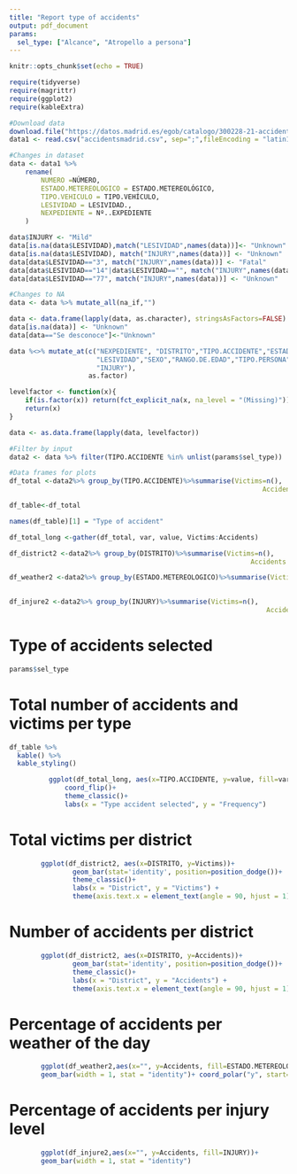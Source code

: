 ```yaml
---
title: "Report type of accidents"
output: pdf_document
params:
  sel_type: ["Alcance", "Atropello a persona"]
---
```


```r
knitr::opts_chunk$set(echo = TRUE)
```

```r
require(tidyverse)
require(magrittr)
require(ggplot2)
require(kableExtra)

#Download data
download.file("https://datos.madrid.es/egob/catalogo/300228-21-accidentes-trafico-detalle.csv",destfile="accidentsmadrid.csv")
data1 <- read.csv("accidentsmadrid.csv", sep=";",fileEncoding = "latin1")

#Changes in dataset
data <- data1 %>% 
    rename(
        NUMERO =NÚMERO,
        ESTADO.METEREOLOGICO = ESTADO.METEREOLÓGICO,
        TIPO.VEHICULO = TIPO.VEHÍCULO,
        LESIVIDAD = LESIVIDAD.,
        NEXPEDIENTE = Nº..EXPEDIENTE
    )

data$INJURY <- "Mild"
data[is.na(data$LESIVIDAD),match("LESIVIDAD",names(data))]<- "Unknown"
data[is.na(data$LESIVIDAD), match("INJURY",names(data))] <- "Unknown"
data[data$LESIVIDAD=="3", match("INJURY",names(data))] <- "Fatal"
data[data$LESIVIDAD=="14"|data$LESIVIDAD=="", match("INJURY",names(data))] <- "Without assistance"
data[data$LESIVIDAD=="77", match("INJURY",names(data))] <- "Unknown"

#Changes to NA
data <- data %>% mutate_all(na_if,"")

data <- data.frame(lapply(data, as.character), stringsAsFactors=FALSE)
data[is.na(data)] <- "Unknown"
data[data=="Se desconoce"]<-"Unknown"

data %<>% mutate_at(c("NEXPEDIENTE", "DISTRITO","TIPO.ACCIDENTE","ESTADO.METEREOLOGICO",
                      "LESIVIDAD","SEXO","RANGO.DE.EDAD","TIPO.PERSONA","TIPO.VEHICULO",
                      "INJURY"),
                    as.factor)

levelfactor <- function(x){
    if(is.factor(x)) return(fct_explicit_na(x, na_level = "(Missing)"))
    return(x)
}

data <- as.data.frame(lapply(data, levelfactor))

#Filter by input
data2 <- data %>% filter(TIPO.ACCIDENTE %in% unlist(params$sel_type))

#Data frames for plots
df_total <-data2%>% group_by(TIPO.ACCIDENTE)%>%summarise(Victims=n(),
                                                                Accidents = n_distinct(NEXPEDIENTE))

df_table<-df_total

names(df_table)[1] = "Type of accident"

df_total_long <-gather(df_total, var, value, Victims:Accidents)

df_district2 <-data2%>% group_by(DISTRITO)%>%summarise(Victims=n(),
                                                             Accidents =n_distinct(NEXPEDIENTE))

df_weather2 <-data2%>% group_by(ESTADO.METEREOLOGICO)%>%summarise(Victims=n(),
                                                                        Accidents = n_distinct(NEXPEDIENTE))

df_injure2 <-data2%>% group_by(INJURY)%>%summarise(Victims=n(),
                                                                 Accidents = n_distinct(NEXPEDIENTE))


```

# Type of accidents selected
```r
params$sel_type
```

# Total number of accidents and victims per type 
```r
df_table %>%
  kable() %>%
  kable_styling()
```

```r
          ggplot(df_total_long, aes(x=TIPO.ACCIDENTE, y=value, fill=var))+     geom_bar(stat='identity', position=position_dodge())+
              coord_flip()+
              theme_classic()+
              labs(x = "Type accident selected", y = "Frequency") 
```

# Total victims per district

```r
        ggplot(df_district2, aes(x=DISTRITO, y=Victims))+
                geom_bar(stat='identity', position=position_dodge())+
                theme_classic()+
                labs(x = "District", y = "Victims") +
                theme(axis.text.x = element_text(angle = 90, hjust = 1))
```

# Number of accidents per district

```r
        ggplot(df_district2, aes(x=DISTRITO, y=Accidents))+
                geom_bar(stat='identity', position=position_dodge())+
                theme_classic()+
                labs(x = "District", y = "Accidents") +
                theme(axis.text.x = element_text(angle = 90, hjust = 1))
```

# Percentage of accidents per weather of the day

```r
        ggplot(df_weather2,aes(x="", y=Accidents, fill=ESTADO.METEREOLOGICO))+
        geom_bar(width = 1, stat = "identity")+ coord_polar("y", start=0)
```

# Percentage of accidents per injury level

```r
        ggplot(df_injure2,aes(x="", y=Accidents, fill=INJURY))+
        geom_bar(width = 1, stat = "identity")
```
